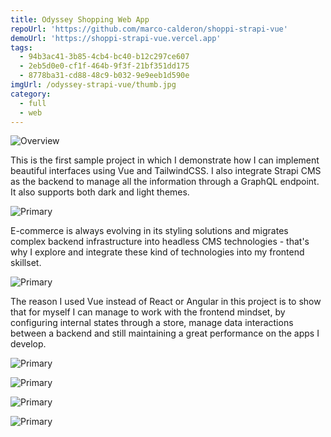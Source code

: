 ```yaml
---
title: Odyssey Shopping Web App
repoUrl: 'https://github.com/marco-calderon/shoppi-strapi-vue'
demoUrl: 'https://shoppi-strapi-vue.vercel.app'
tags:
  - 94b3ac41-3b85-4cb4-bc40-b12c297ce607
  - 2eb5d0e0-cf1f-464b-9f3f-21bf351dd175
  - 8778ba31-cd88-48c9-b032-9e9eeb1d590e
imgUrl: /odyssey-strapi-vue/thumb.jpg
category:
  - full
  - web
---
```


![Overview](/odyssey-strapi-vue/1.jpg)

This is the first sample project in which I demonstrate how I can implement beautiful interfaces using Vue and TailwindCSS. I also integrate Strapi CMS as the backend to manage all the information through a GraphQL endpoint. It also supports both dark and light themes.

![Primary](/odyssey-strapi-vue/3.jpg)

E-commerce is always evolving in its styling solutions and migrates complex backend infrastructure into headless CMS technologies - that's why I explore and integrate these kind of technologies into my frontend skillset.

![Primary](/odyssey-strapi-vue/4.jpg)

The reason I used Vue instead of React or Angular in this project is to show that for myself I can manage to work with the frontend mindset, by configuring internal states through a store, manage data interactions between a backend and still maintaining a great performance on the apps I develop.

![Primary](/odyssey-strapi-vue/5.jpg)

![Primary](/odyssey-strapi-vue/6.jpg)

![Primary](/odyssey-strapi-vue/8.jpg)

![Primary](/odyssey-strapi-vue/9.jpg)
